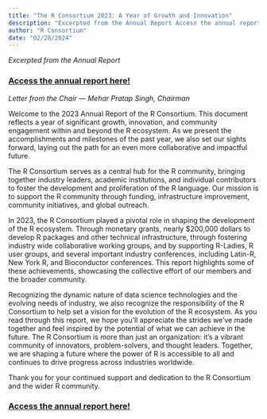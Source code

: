 ```yaml
---
title: "The R Consortium 2023: A Year of Growth and Innovation"
description: "Excerpted from the Annual Report Access the annual report here! Letter from the Chair — Mehar Pratap Singh, Chairman Welcome to the 2023 Annual Report of the R Consortium. This…"
author: "R Consortium"
date: "02/28/2024"
---
```


_Excerpted from the Annual Report_

### [Access the annual report here!](https://www.r-consortium.org/r-consortium-annual-report-2023)

_Letter from the Chair — Mehar Pratap Singh, Chairman_

Welcome to the 2023 Annual Report of the R Consortium. This document reflects a year of significant growth, innovation, and community engagement within and beyond the R ecosystem. As we present the accomplishments and milestones of the past year, we also set our sights forward, laying out the path for an even more collaborative and impactful future.  

The R Consortium serves as a central hub for the R community, bringing together industry leaders, academic institutions, and individual contributors to foster the development and proliferation of the R language. Our mission is to support the R community through funding, infrastructure improvement, community initiatives, and global outreach.  

In 2023, the R Consortium played a pivotal role in shaping the development of the R ecosystem. Through monetary grants, nearly $200,000 dollars to develop R packages and other technical infrastructure, through fostering industry wide collaborative working groups, and by supporting R-Ladies, R user groups, and several important industry conferences, including Latin-R, New York R, and Bioconductor conferences. This report highlights some of these achievements, showcasing the collective effort of our members and the broader community.  

Recognizing the dynamic nature of data science technologies and the evolving needs of industry, we also recognize the responsibility of the R Consortium to help set a vision for the evolution of the R ecosystem. As you read through this report, we hope you’ll appreciate the strides we’ve made together and feel inspired by the potential of what we can achieve in the future. The R Consortium is more than just an organization: it’s a vibrant community of innovators, problem-solvers, and thought leaders. Together, we are shaping a future where the power of R is accessible to all and continues to drive progress across industries worldwide.   

Thank you for your continued support and dedication to the R Consortium and the wider R community. 

### [Access the annual report here!](https://www.r-consortium.org/r-consortium-annual-report-2023)